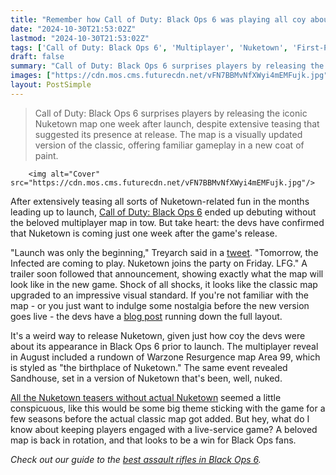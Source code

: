 ```yaml
---
title: "Remember how Call of Duty: Black Ops 6 was playing all coy about Nuketown? Well, Nuketown's coming just a week after launch"
date: "2024-10-30T21:53:02Z"
lastmod: "2024-10-30T21:53:02Z"
tags: ['Call of Duty: Black Ops 6', 'Multiplayer', 'Nuketown', 'First-Person Shooter', 'Treyarch', 'Live-Service Game', 'Map', 'Warzone', 'Area 99', 'Sandhouse', 'Assault Rifle', 'Xbox', 'PlayStation', 'PC']
draft: false
summary: "Call of Duty: Black Ops 6 surprises players by releasing the iconic Nuketown map one week after launch, despite extensive teasing that suggested its presence at release. The map is a visually updated version of the classic, offering familiar gameplay in a new coat of paint."
images: ["https://cdn.mos.cms.futurecdn.net/vFN7BBMvNfXWyi4mEMFujk.jpg"]
layout: PostSimple
---
```

> Call of Duty: Black Ops 6 surprises players by releasing the iconic Nuketown map one week after launch, despite extensive teasing that suggested its presence at release. The map is a visually updated version of the classic, offering familiar gameplay in a new coat of paint.


        <img alt="Cover" src="https://cdn.mos.cms.futurecdn.net/vFN7BBMvNfXWyi4mEMFujk.jpg"/>
        
After extensively teasing all sorts of Nuketown-related fun in the months leading up to launch, [Call of Duty: Black Ops 6](https://www.gamesradar.com/games/call-of-duty/call-of-duty-black-ops-6-guide/) ended up debuting without the beloved multiplayer map in tow. But take heart: the devs have confirmed that Nuketown is coming just one week after the game's release.

"Launch was only the beginning," Treyarch said in a [tweet](https://x.com/Treyarch/status/1850996367256404477). "Tomorrow, the Infected are coming to play. Nuketown joins the party on Friday. LFG." A trailer soon followed that announcement, showing exactly what the map will look like in the new game. Shock of all shocks, it looks like the classic map upgraded to an impressive visual standard. If you're not familiar with the map - or you just want to indulge some nostalgia before the new version goes live - the devs have a [blog post](https://www.callofduty.com/blog/2024/10/call-of-duty-black-ops-6-new-maps-modes-updates-announcement) running down the full layout. 

It's a weird way to release Nuketown, given just how coy the devs were about its appearance in Black Ops 6 prior to launch. The multiplayer reveal in August included a rundown of Warzone Resurgence map Area 99, which is styled as "the birthplace of Nuketown." The same event revealed Sandhouse, set in a version of Nuketown that's been, well, nuked.

[All the Nuketown teasers without actual Nuketown](https://www.gamesradar.com/games/call-of-duty/theres-no-sign-of-call-of-dutys-beloved-nuketown-map-in-black-ops-6-except-for-its-birthplace-in-warzones-area-99-and-a-nuked-version-in-sandhouse/) seemed a little conspicuous, like this would be some big theme sticking with the game for a few seasons before the actual classic map got added. But hey, what do I know about keeping players engaged with a live-service game? A beloved map is back in rotation, and that looks to be a win for Black Ops fans.

*Check out our guide to the *[<em>best assault rifles in Black Ops 6</em>](https://www.gamesradar.com/games/call-of-duty/black-ops-6-ars-best-bo6/)*.* 
        